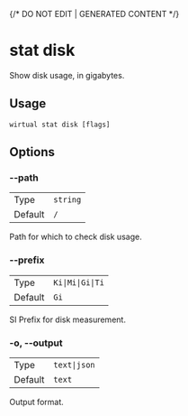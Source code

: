 {/* DO NOT EDIT | GENERATED CONTENT */}

# stat disk

Show disk usage, in gigabytes.

## Usage

```console
wirtual stat disk [flags]
```

## Options

### --path

|         |                     |
| ------- | ------------------- |
| Type    | <code>string</code> |
| Default | <code>/</code>      |

Path for which to check disk usage.

### --prefix

|         |                             |
| ------- | --------------------------- |
| Type    | <code>Ki\|Mi\|Gi\|Ti</code> |
| Default | <code>Gi</code>             |

SI Prefix for disk measurement.

### -o, --output

|         |                         |
| ------- | ----------------------- |
| Type    | <code>text\|json</code> |
| Default | <code>text</code>       |

Output format.

